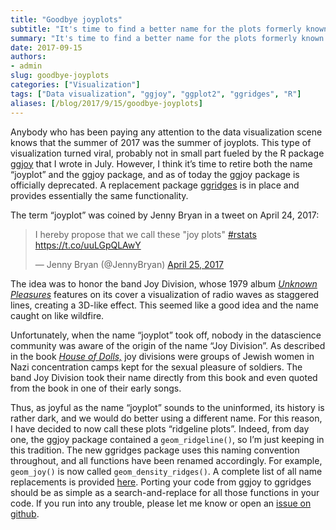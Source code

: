 ```yaml
---
title: "Goodbye joyplots"
subtitle: "It's time to find a better name for the plots formerly known as \"joyplots.\""
summary: "It's time to find a better name for the plots formerly known as \"joyplots.\""
date: 2017-09-15
authors:
- admin
slug: goodbye-joyplots
categories: ["Visualization"]
tags: ["Data visualization", "ggjoy", "ggplot2", "ggridges", "R"]
aliases: [/blog/2017/9/15/goodbye-joyplots]
---
```


Anybody who has been paying any attention to the data visualization scene knows that the summer of 2017 was the summer of joyplots. This type of visualization turned viral, probably not in small part fueled by the R package [ggjoy](https://CRAN.R-project.org/package=ggjoy) that I wrote in July. However, I think it's time to retire both the name "joyplot" and the ggjoy package, and as of today the ggjoy package is officially deprecated. A replacement package [ggridges](https://CRAN.R-project.org/package=ggridges) is in place and provides essentially the same functionality.

The term "joyplot" was coined by Jenny Bryan in a tweet on April 24, 2017:

<blockquote class="twitter-tweet" data-lang="en"><p lang="en" dir="ltr">I hereby propose that we call these &quot;joy plots&quot; <a href="https://twitter.com/hashtag/rstats?src=hash">#rstats</a> <a href="https://t.co/uuLGpQLAwY">https://t.co/uuLGpQLAwY</a></p>&mdash; Jenny Bryan (@JennyBryan) <a href="https://twitter.com/JennyBryan/status/856674638981550080">April 25, 2017</a></blockquote>
<script async src="//platform.twitter.com/widgets.js" charset="utf-8"></script>

The idea was to honor the band Joy Division, whose 1979 album [*Unknown Pleasures*](https://en.wikipedia.org/wiki/Unknown_Pleasures) features on its cover a visualization of radio waves as staggered lines, creating a 3D-like effect. This seemed like a good idea and the name caught on like wildfire.

Unfortunately, when the name "joyplot" took off, nobody in the datascience community was aware of the origin of the name "Joy Division". As described in the book [*House of Dolls,*](https://en.wikipedia.org/wiki/House_of_Dolls) joy divisions were groups of Jewish women in Nazi concentration camps kept for the sexual pleasure of soldiers. The band Joy Division took their name directly from this book and even quoted from the book in one of their early songs.

Thus, as joyful as the name "joyplot" sounds to the uninformed, its history is rather dark, and we would do better using a different name. For this reason, I have decided to now call these plots "ridgeline plots". Indeed, from day one, the ggjoy package contained a `geom_ridgeline()`, so I'm just keeping in this tradition. The new ggridges package uses this naming convention throughout, and all functions have been renamed accordingly. For example, `geom_joy()` is now called `geom_density_ridges()`. A complete list of all name replacements is provided [here](https://github.com/clauswilke/ggjoy/blob/master/README.md). Porting your code from ggjoy to ggridges should be as simple as a search-and-replace for all those functions in your code. If you run into any trouble, please let me know or open an [issue on github](https://github.com/clauswilke/ggridges/issues).
